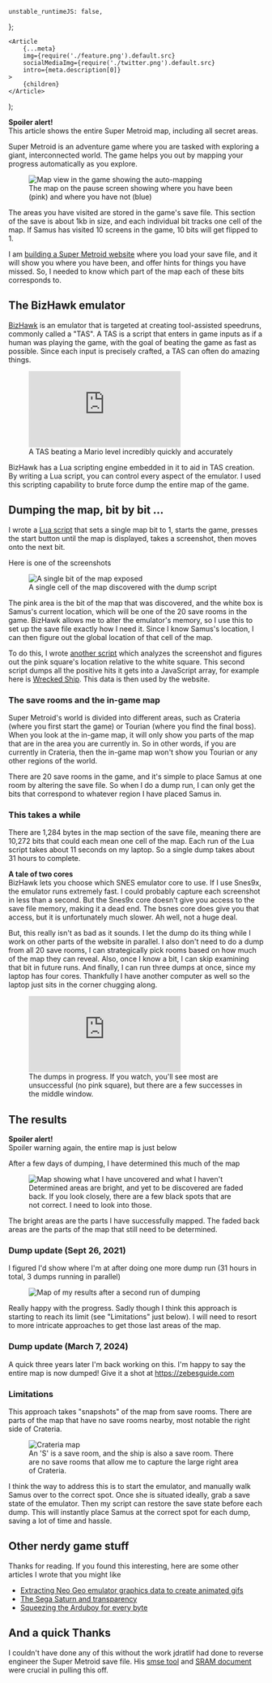
	unstable_runtimeJS: false,
};

	<Article
		{...meta}
		img={require('./feature.png').default.src}
		socialMediaImg={require('./twitter.png').default.src}
		intro={meta.description[0]}
	>
		{children}
	</Article>
);

<pitfall>
	<div>
		<b>Spoiler alert!</b>
	</div>
	This article shows the entire Super Metroid map, including all secret areas.
</pitfall>

Super Metroid is an adventure game where you are tasked with exploring a giant, interconnected world. The game helps you out by mapping your progress automatically as you explore.

<figure>
	<img
		src={require('./autoMappingScreenshot.png').default.src}
		alt="Map view in the game showing the auto-mapping"
		style={{ imageRendering: 'pixelated' }}
	/>
	<figcaption>
		The map on the pause screen showing where you have been (pink) and where you
		have not (blue)
	</figcaption>
</figure>

The areas you have visited are stored in the game's save file. This section of the save is about 1kb in size, and each individual bit tracks one cell of the map. If Samus has visited 10 screens in the game, 10 bits will get flipped to 1.

I am [building a Super Metroid website](https://github.com/city41/zebesguide) where you load your save file, and it will show you where you have been, and offer hints for things you have missed. So, I needed to know which part of the map each of these bits corresponds to.

## The BizHawk emulator

[BizHawk](http://tasvideos.org/BizHawk.html) is an emulator that is targeted at creating tool-assisted speedruns, commonly called a "TAS". A TAS is a script that enters in game inputs as if a human was playing the game, with the goal of beating the game as fast as possible. Since each input is precisely crafted, a TAS can often do amazing things.

<figure>
	<iframe
		src="https://www.youtube.com/embed/0AfYheKfJ9I?start=34"
		frameBorder="0"
		allow="accelerometer; autoplay; encrypted-media; gyroscope; picture-in-picture"
		allowFullScreen
		style={{ margin: 'auto' }}
	></iframe>
	<figcaption>
		A TAS beating a Mario level incredibly quickly and accurately
	</figcaption>
</figure>

BizHawk has a Lua scripting engine embedded in it to aid in TAS creation. By writing a Lua script, you can control every aspect of the emulator. I used this scripting capability to brute force dump the entire map of the game.

## Dumping the map, bit by bit ...

I wrote a [Lua script](https://github.com/city41/zebesguide/blob/main/automation/lua/mapLocationsDump.lua) that sets a single map bit to 1, starts the game, presses the start button until the map is displayed, takes a screenshot, then moves onto the next bit.

Here is one of the screenshots

<figure>
	<img
		src={require('./singleBitDumpExample.png').default.src}
		alt="A single bit of the map exposed"
		style={{ imageRendering: 'pixelated', margin: '40px auto' }}
	/>
	<figcaption>
		A single cell of the map discovered with the dump script
	</figcaption>
</figure>

The pink area is the bit of the map that was discovered, and the white box is Samus's current location, which will be one of the 20 save rooms in the game. BizHawk allows me to alter the emulator's memory, so I use this to set up the save file exactly how I need it. Since I know Samus's location, I can then figure out the global location of that cell of the map.

To do this, I wrote [another script](https://github.com/city41/zebesguide/blob/main/automation/parseScreenshots.ts) which analyzes the screenshot and figures out the pink square's location relative to the white square. This second script dumps all the positive hits it gets into a JavaScript array, for example here is [Wrecked Ship](https://github.com/city41/zebesguide/blob/main/src/lib/parser/cells/wreckedShip0.ts). This data is then used by the website.

### The save rooms and the in-game map

Super Metroid's world is divided into different areas, such as Crateria (where you first start the game) or Tourian (where you find the final boss). When you look at the in-game map, it will only show you parts of the map that are in the area you are currently in. So in other words, if you are currently in Crateria, then the in-game map won't show you Tourian or any other regions of the world.

There are 20 save rooms in the game, and it's simple to place Samus at one room by altering the save file. So when I do a dump run, I can only get the bits that correspond to whatever region I have placed Samus in.

### This takes a while

There are 1,284 bytes in the map section of the save file, meaning there are 10,272 bits that could each mean one cell of the map. Each run of the Lua script takes about 11 seconds on my laptop. So a single dump takes about 31 hours to complete.

<wisdom>
	<div>
		<b>A tale of two cores</b>
	</div>
	BizHawk lets you choose which SNES emulator core to use. If I use Snes9x, the emulator
	runs extremely fast. I could probably capture each screenshot in less than a second.
	But the Snes9x core doesn't give you access to the save file memory, making it
	a dead end. The bsnes core does give you that access, but it is unfortunately much
	slower. Ah well, not a huge deal.
</wisdom>

But, this really isn't as bad as it sounds. I let the dump do its thing while I work on other parts of the website in parallel. I also don't need to do a dump from all 20 save rooms, I can strategically pick rooms based on how much of the map they can reveal. Also, once I know a bit, I can skip examining that bit in future runs. And finally, I can run three dumps at once, since my laptop has four cores. Thankfully I have another computer as well so the laptop just sits in the corner chugging along.

<figure>
	<iframe
		src="https://www.youtube.com/embed/fxcIttFVzMg"
		frameBorder="0"
		allow="accelerometer; autoplay; encrypted-media; gyroscope; picture-in-picture"
		allowFullScreen
		style={{ margin: 'auto' }}
	></iframe>
	<figcaption>
		The dumps in progress. If you watch, you'll see most are unsuccessful (no
		pink square), but there are a few successes in the middle window.
	</figcaption>
</figure>

## The results

<pitfall>
	<div>
		<b>Spoiler alert!</b>
	</div>
	Spoiler warning again, the entire map is just below
</pitfall>

After a few days of dumping, I have determined this much of the map

<figure>
	<img
		src={require('./mapResults.png').default.src}
		alt="Map showing what I have uncovered and what I haven't"
		style={{ imageRendering: 'pixelated' }}
	/>
	<figcaption>
		Determined areas are bright, and yet to be discovered are faded back. If you
		look closely, there are a few black spots that are not correct. I need to
		look into those.
	</figcaption>
</figure>

The bright areas are the parts I have successfully mapped. The faded back areas are the parts of the map that still need to be determined.

### Dump update (Sept 26, 2021)

I figured I'd show where I'm at after doing one more dump run (31 hours in total, 3 dumps running in parallel)

<figure>
	<img
		src={require('./mapDumpUpdate.png').default.src}
		alt="Map of my results after a second run of dumping"
		style={{ imageRendering: 'pixelated' }}
	/>
</figure>

Really happy with the progress. Sadly though I think this approach is starting to reach its limit (see "Limitations" just below). I will need to resort to more intricate approaches to get those last areas of the map.

### Dump update (March 7, 2024)

A quick three years later I'm back working on this. I'm happy to say the entire map is now dumped! Give it a shot at https://zebesguide.com

### Limitations

This approach takes "snapshots" of the map from save rooms. There are parts of the map that have no save rooms nearby, most notable the right side of Crateria.

<figure>
	<img
		src={require('./rightSideOfCrateria.png').default.src}
		alt="Crateria map"
		style={{ imageRendering: 'pixelated' }}
	/>
	<figcaption>
		An 'S' is a save room, and the ship is also a save room. There are no save
		rooms that allow me to capture the large right area of Crateria.
	</figcaption>
</figure>

I think the way to address this is to start the emulator, and manually walk Samus over to the correct spot. Once she is situated ideally, grab a save state of the emulator. Then my script can restore the save state before each dump. This will instantly place Samus at the correct spot for each dump, saving a lot of time and hassle.

## Other nerdy game stuff

Thanks for reading. If you found this interesting, here are some other articles I wrote that you might like

- [Extracting Neo Geo emulator graphics data to create animated gifs](https://mattgreer.dev/blog/extracting-neo-geo-emulator-graphics-data-to-create-animated-gifs/)
- [The Sega Saturn and transparency](https://mattgreer.dev/articles/sega-saturn-and-transparency/)
- [Squeezing the Arduboy for every byte](https://mattgreer.dev/blog/squeezing-the-arduboy-for-every-byte/)

## And a quick Thanks

I couldn't have done any of this without the work jdratlif had done to reverse engineer the Super Metroid save file. His [smse tool](https://github.com/jdratlif/smse) and [SRAM document](https://github.com/jdratlif/smse/blob/master/docs/sram-doc.txt) were crucial in pulling this off.
